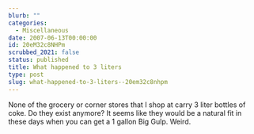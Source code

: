 ```yaml
---
blurb: ""
categories:
  - Miscellaneous
date: 2007-06-13T00:00:00
id: 20eM32c8NHPm
scrubbed_2021: false
status: published
title: What happened to 3 liters
type: post
slug: what-happened-to-3-liters--20em32c8nhpm
---
```


None of the grocery or corner stores that I shop at carry 3 liter
bottles of coke. Do they exist anymore? It seems like they would be
a natural fit in these days when you can get a 1 gallon Big Gulp.
Weird.